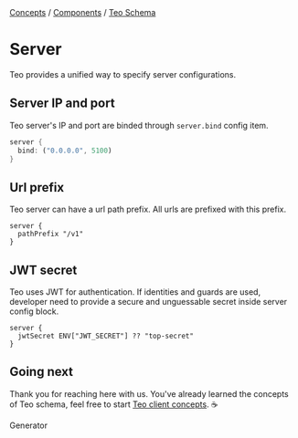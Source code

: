 
<div className="breadcrumbs">
  <span className="breadcrumb">
    <a href="/docs/concepts">Concepts</a>
  </span>
  <span> / </span>
  <span className="breadcrumb">
    <a href="/docs/concepts/components">Components</a>
  </span>
  <span> / </span>
  <span className="breadcrumb">
    <a href="/docs/concepts/components/teo-schema">Teo Schema</a>
  </span>
</div>

# Server

Teo provides a unified way to specify server configurations.

## Server IP and port

Teo server's IP and port are binded through `server.bind` config item.

```rust showLineNumbers
server {
  bind: ("0.0.0.0", 5100)
}
```

## Url prefix

Teo server can have a url path prefix. All urls are prefixed with this prefix.

```teo showLineNumbers
server {
  pathPrefix "/v1"
}
```

## JWT secret

Teo uses JWT for authentication. If identities and guards are used, developer
need to provide a secure and unguessable secret inside server config block.

```teo showLineNumbers
server {
  jwtSecret ENV["JWT_SECRET"] ?? "top-secret"
}
```

## Going next

Thank you for reaching here with us. You've already learned the concepts of Teo
schema, feel free to start
[Teo client concepts](/docs/concepts/components/teo-client). ☕️

<PrevNext>
  <PrevArticle href="/docs/concepts/components/teo-schema/generator">Generator</PrevArticle>
</PrevNext>
